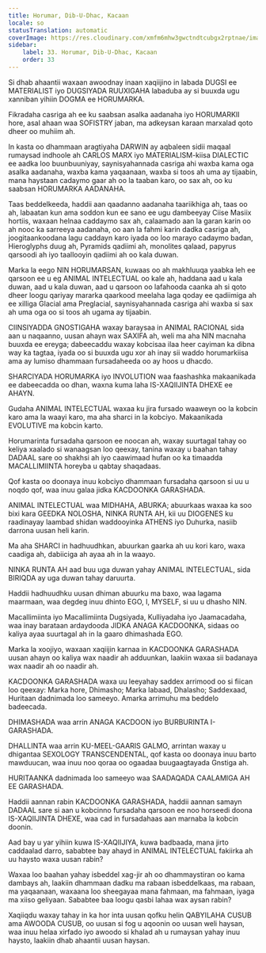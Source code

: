 ```yaml
---
title: Horumar, Dib-U-Dhac, Kacaan
locale: so
statusTranslation: automatic
coverImage: https://res.cloudinary.com/xmfm6mhw3gwctndtcubgx2rptnae/image/upload/v1740337243/small_cover_educacion_fundamental_a051170f1c.webp
sidebar:
    label: 33. Horumar, Dib-U-Dhac, Kacaan
    order: 33
---
```

Si dhab ahaantii waxaan awoodnay inaan xaqiijino in labada DUGSI ee MATERIALIST iyo DUGSIYADA RUUXIGAHA labaduba ay si buuxda ugu xanniban yihiin DOGMA ee HORUMARKA.

Fikradaha casriga ah ee ku saabsan asalka aadanaha iyo HORUMARKII hore, asal ahaan waa SOFISTRY jaban, ma adkeysan karaan marxalad qoto dheer oo muhiim ah.

In kasta oo dhammaan aragtiyaha DARWIN ay aqbaleen sidii maqaal rumaysad indhoole ah CARLOS MARX iyo MATERIALISM-kiisa DIALECTIC ee aadka loo buunbuuniyay, saynisyahannada casriga ahi waxba kama oga asalka aadanaha, waxba kama yaqaanaan, waxba si toos ah uma ay tijaabin, mana haystaan ​​cadaymo gaar ah oo la taaban karo, oo sax ah, oo ku saabsan HORUMARKA AADANAHA.

Taas beddelkeeda, haddii aan qaadanno aadanaha taariikhiga ah, taas oo ah, labaatan kun ama soddon kun ee sano ee ugu dambeeyay Ciise Masiix hortiis, waxaan helnaa caddaymo sax ah, calaamado aan la garan karin oo ah nooc ka sarreeya aadanaha, oo aan la fahmi karin dadka casriga ah, joogitaankoodana lagu caddayn karo iyada oo loo marayo cadaymo badan, Hieroglyphs duug ah, Pyramids qadiimi ah, monolites qalaad, papyrus qarsoodi ah iyo taallooyin qadiimi ah oo kala duwan.

Marka la eego NIN HORUMARSAN, kuwaas oo ah makhluuqa yaabka leh ee qarsoon ee u eg ANIMAL INTELECTUAL oo kale ah, haddana aad u kala duwan, aad u kala duwan, aad u qarsoon oo lafahooda caanka ah si qoto dheer loogu qariyay mararka qaarkood meelaha laga qoday ee qadiimiga ah ee xilliga Glacial ama Preglacial, saynisyahannada casriga ahi waxba si sax ah uma oga oo si toos ah ugama ay tijaabin.

CIINSIYADDA GNOSTIGAHA waxay baraysaa in ANIMAL RACIONAL sida aan u naqaanno, uusan ahayn wax SAXIFA ah, weli ma aha NIN macnaha buuxda ee ereyga; dabeecaddu waxay kobcisaa ilaa heer cayiman ka dibna way ka tagtaa, iyada oo si buuxda ugu xor ah inay sii waddo horumarkiisa ama ay lumiso dhammaan fursadaheeda oo ay hoos u dhacdo.

SHARCIYADA HORUMARKA iyo INVOLUTION waa faashashka makaanikada ee dabeecadda oo dhan, waxna kuma laha IS-XAQIIJINTA DHEXE ee AHAYN.

Gudaha ANIMAL INTELECTUAL waxaa ku jira fursado waaweyn oo la kobcin karo ama la waayi karo, ma aha sharci in la kobciyo. Makaanikada EVOLUTIVE ma kobcin karto.

Horumarinta fursadaha qarsoon ee noocan ah, waxay suurtagal tahay oo keliya xaalado si wanaagsan loo qeexay, tanina waxay u baahan tahay DADAAL sare oo shakhsi ah iyo caawimaad hufan oo ka timaadda MACALLIMIINTA horeyba u qabtay shaqadaas.

Qof kasta oo doonaya inuu kobciyo dhammaan fursadaha qarsoon si uu u noqdo qof, waa inuu galaa jidka KACDOONKA GARASHADA.

ANIMAL INTELECTUAL waa MIDHAHA, ABURKA; abuurkaas waxaa ka soo bixi kara GEEDKA NOLOSHA, NINKA RUNTA AH, kii uu DIOGENES ku raadinayay laambad shidan waddooyinka ATHENS iyo Duhurka, nasiib darrona uusan heli karin.

Ma aha SHARCI in hadhuudhkan, abuurkan gaarka ah uu kori karo, waxa caadiga ah, dabiiciga ah ayaa ah in la waayo.

NINKA RUNTA AH aad buu uga duwan yahay ANIMAL INTELECTUAL, sida BIRIQDA ay uga duwan tahay daruurta.

Haddii hadhuudhku uusan dhiman abuurku ma baxo, waa lagama maarmaan, waa degdeg inuu dhinto EGO, I, MYSELF, si uu u dhasho NIN.

Macallimiinta iyo Macallimiinta Dugsiyada, Kulliyadaha iyo Jaamacadaha, waa inay barataan ardaydooda JIDKA ANAGA KACDOONKA, sidaas oo kaliya ayaa suurtagal ah in la gaaro dhimashada EGO.

Marka la xoojiyo, waxaan xaqiijin karnaa in KACDOONKA GARASHADA uusan ahayn oo kaliya wax naadir ah adduunkan, laakiin waxaa sii badanaya wax naadir ah oo naadir ah.

KACDOONKA GARASHADA waxa uu leeyahay saddex arrimood oo si fiican loo qeexay: Marka hore, Dhimasho; Marka labaad, Dhalasho; Saddexaad, Huritaan dadnimada loo sameeyo. Amarka arrimuhu ma beddelo badeecada.

DHIMASHADA waa arrin ANAGA KACDOON iyo BURBURINTA I-GARASHADA.

DHALLINTA waa arrin KU-MEEL-GAARIS GALMO, arrintan waxay u dhigantaa SEXOLOGY TRANSCENDENTAL, qof kasta oo doonaya inuu barto mawduucan, waa inuu noo qoraa oo ogaadaa buugaagtayada Gnstiga ah.

HURITAANKA dadnimada loo sameeyo waa SAADAQADA CAALAMIGA AH EE GARASHADA.

Haddii aannan rabin KACDOONKA GARASHADA, haddii aannan samayn DADAAL sare si aan u kobcinno fursadaha qarsoon ee noo horseedi doona IS-XAQIIJINTA DHEXE, waa cad in fursadahaas aan marnaba la kobcin doonin.

Aad bay u yar yihiin kuwa IS-XAQIIJIYA, kuwa badbaada, mana jirto caddaalad darro, sababtee bay ahayd in ANIMAL INTELECTUAL fakiirka ah uu haysto waxa uusan rabin?

Waxaa loo baahan yahay isbeddel xag-jir ah oo dhammaystiran oo kama dambays ah, laakiin dhammaan dadku ma rabaan isbeddelkaas, ma rabaan, ma yaqaanaan, waxaana loo sheegayaa mana fahmaan, ma fahmaan, iyaga ma xiiso geliyaan. Sababtee baa loogu qasbi lahaa wax aysan rabin?

Xaqiiqdu waxay tahay in ka hor inta uusan qofku helin QABYILAHA CUSUB ama AWOODA CUSUB, oo uusan si fog u aqoonin oo uusan weli haysan, waa inuu helaa xirfado iyo awoodo si khalad ah u rumaysan yahay inuu haysto, laakiin dhab ahaantii uusan haysan.

